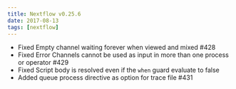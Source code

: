 ```yaml
---
title: Nextflow v0.25.6
date: 2017-08-13
tags: [nextflow]
---
```


- Fixed Empty channel waiting forever when viewed and mixed #428
- Fixed Error Channels cannot be used as input in more than one process or operator #429
- Fixed Script body is resolved even if the `when` guard evaluate to false
- Added queue process directive as option for trace file #431
